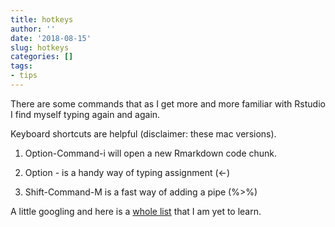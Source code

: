 ```yaml
---
title: hotkeys
author: ''
date: '2018-08-15'
slug: hotkeys
categories: []
tags: 
- tips
---
```



There are some commands that as I get more and more familiar with Rstudio I find myself typing again and again. 

<!--more-->

Keyboard shortcuts are helpful (disclaimer: these mac versions).

1. Option-Command-i will open a new Rmarkdown code chunk. 

2. Option - is a handy way of typing assignment (<-)

3. Shift-Command-M is a fast way of adding a pipe (%>%)

A little googling and here is a [whole list](https://support.rstudio.com/hc/en-us/articles/200711853-Keyboard-Shortcuts) that I am yet to learn. 





